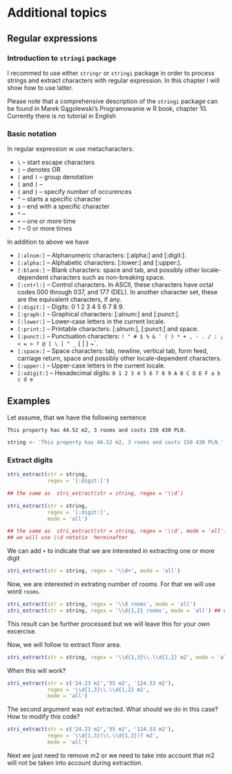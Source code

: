 # Additional topics

## Regular expressions

### Introduction to `stringi` package 

I recommed to use either `stringr` or `stringi` package in order to process strings and extract characters with regular expression. In this chapter I will show how to use latter.

Please note that a comprehensive description of the `stringi` package can be found in Marek Gągolewski's Programowanie w R book, chapter 10. Currently there is no tutorial in English


### Basic notation

In regular expression w use metacharacters:

+ `\` -- start escape characters
+ `|` -- denotes OR
+ `(` and `)` -- group denotation
+ `[` and `]` -- 
+ `{` and `}` -- specify number of occurences
+ `^` -- starts a specific character
+ `$` -- end with a specific character
+ `*` -- 
+ `+` -- one or more time
+ `?` -- 0 or more times

In addition to above we have

+ `[:alnum:]` -- Alphanumeric characters: [:alpha:] and [:digit:].
+ `[:alpha:]` -- Alphabetic characters: [:lower:] and [:upper:].
+ `[:blank:]` -- Blank characters: space and tab, and possibly other locale-dependent characters such as non-breaking space.
+ `[:cntrl:]` -- Control characters. In ASCII, these characters have octal codes 000 through 037, and 177 (DEL). In another character set, these are the equivalent characters, if any.
+ `[:digit:]` -- Digits: 0 1 2 3 4 5 6 7 8 9.
+ `[:graph:]` -- Graphical characters: [:alnum:] and [:punct:].
+ `[:lower:]` -- Lower-case letters in the current locale.
+ `[:print:]` -- Printable characters: [:alnum:], [:punct:] and space.
+ `[:punct:]` -- Punctuation characters: `! " # $ % & ' ( ) * + , - . / : ; < = > ? @ [ \ ] ^ _ ` { | } ~`.
+ `[:space:]` --  Space characters: tab, newline, vertical tab, form feed, carriage return, space and possibly other locale-dependent characters.
+ `[:upper:]` -- Upper-case letters in the current locale.
+ `[:xdigit:]` -- Hexadecimal digits: `0 1 2 3 4 5 6 7 8 9 A B C D E F a b c d e`


## Examples



Let assume, that we have the following sentence

```
This property has 44.52 m2, 3 rooms and costs 150 430 PLN.
```


```r
string <- 'This property has 44.52 m2, 3 rooms and costs 150 430 PLN.'
```


### Extract digits


```r
stri_extract(str = string,
             regex = '[:digit:]')

## the same as  stri_extract(str = string, regex = '\\d')


```


```r
stri_extract(str = string,
             regex = '[:digit:]',
             mode = 'all')

## the same as  stri_extract(str = string, regex = '\\d', mode = 'all')
## we will use \\d notatio  hereinafter
```

We can add `+` to indicate that we are interested in extracting one or more digit

```r
stri_extract(str = string, regex = '\\d+', mode = 'all')
```

Now, we are interested in extrating number of rooms. For that we will use word `rooms`.

```r
stri_extract(str = string, regex = '\\d rooms', mode = 'all')
stri_extract(str = string, regex = '\\d{1,2} rooms', mode = 'all') ## we specify that only digits from one to two digits will be present
```

This result can be further processed but we will leave this for your own excercise.

Now, we will follow to extract floor area. 

```r
stri_extract(str = string, regex = '\\d{1,3}\\.\\d{1,2} m2', mode = 'all')
```

When this will work?

```r
stri_extract(str = c('24.23 m2','55 m2', '124.53 m2'), 
             regex = '\\d{1,3}\\.\\d{1,2} m2', 
             mode = 'all')
```

The second argument was not extracted. What should we do in this case? How to modify this code?

```r
stri_extract(str = c('24.23 m2','55 m2', '124.53 m2'), 
             regex = '\\d{1,3}(\\.\\d{1,2})? m2', 
             mode = 'all')
```

Next we just need to remove m2 or we need to take into account that m2 will not be taken into account during extraction.


